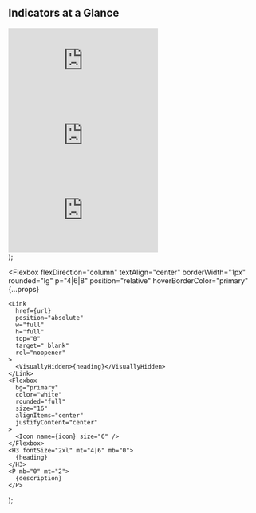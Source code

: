   <Section py="8|12" {...props}>
    <Container>
      <Div textAlign="center|left" flex="1">
        <H2 fontSize="4l|5l" m="0" textDecoration="underline">
          Indicators at a Glance
        </H2>
      </Div>
      <Grid col="1|2|3" mt="8|10|12" gap="4|6|8">
        <Embed
          id="Assault"
          sx={{
            height: "300px",
            width: "300px",
          }}
          src="https://datawrapper.dwcdn.net/Fh0Y4/5/"
        />
        <Embed
          id="Assault"
          sx={{
            height: "300px",
            width: "300px",
          }}
          src="https://datawrapper.dwcdn.net/UqJz1/4/"
        />
        <Embed
          id="Assault"
          sx={{
            height: "300px",
            width: "300px",
          }}
          src="https://datawrapper.dwcdn.net/gt3kD/3/"
        />
      </Grid>
    </Container>
  </Section>
);

  <Flexbox
    flexDirection="column"
    textAlign="center"
    borderWidth="1px"
    rounded="lg"
    p="4|6|8"
    position="relative"
    hoverBorderColor="primary"
    {...props}
  >
    <Link
      href={url}
      position="absolute"
      w="full"
      h="full"
      top="0"
      target="_blank"
      rel="noopener"
    >
      <VisuallyHidden>{heading}</VisuallyHidden>
    </Link>
    <Flexbox
      bg="primary"
      color="white"
      rounded="full"
      size="16"
      alignItems="center"
      justifyContent="center"
    >
      <Icon name={icon} size="6" />
    </Flexbox>
    <H3 fontSize="2xl" mt="4|6" mb="0">
      {heading}
    </H3>
    <P mb="0" mt="2">
      {description}
    </P>
  </Flexbox>
);
